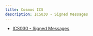 ```yaml
---
title: Cosmos ICS
description: ICS030 - Signed Messages
---
```


* [ICS030 - Signed Messages](/docs/sdk/v0.47/documentation/protocol-development/ics/ics-030-signed-messages)
